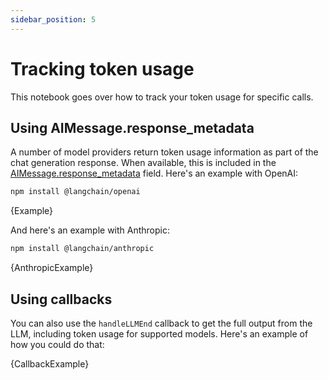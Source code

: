 ```yaml
---
sidebar_position: 5
---
```


# Tracking token usage

This notebook goes over how to track your token usage for specific calls.

## Using AIMessage.response_metadata

A number of model providers return token usage information as part of the chat generation response. When available, this is included in the [AIMessage.response_metadata](/docs/modules/model_io/chat/response_metadata/) field.
Here's an example with OpenAI:



<IntegrationInstallTooltip></IntegrationInstallTooltip>

```bash npm2yarn
npm install @langchain/openai
```

<CodeBlock language="typescript">{Example}</CodeBlock>

And here's an example with Anthropic:


```bash npm2yarn
npm install @langchain/anthropic
```

<CodeBlock language="typescript">{AnthropicExample}</CodeBlock>

## Using callbacks

You can also use the `handleLLMEnd` callback to get the full output from the LLM, including token usage for supported models.
Here's an example of how you could do that:


<CodeBlock language="typescript">{CallbackExample}</CodeBlock>
